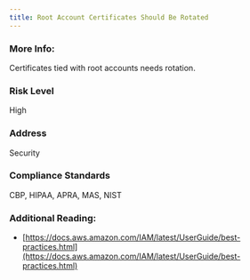 ```yaml
---
title: Root Account Certificates Should Be Rotated
---
```


### More Info:

Certificates tied with root accounts needs rotation.

### Risk Level

High

### Address

Security

### Compliance Standards

CBP, HIPAA, APRA, MAS, NIST

### Additional Reading:

- [https://docs.aws.amazon.com/IAM/latest/UserGuide/best-practices.html](https://docs.aws.amazon.com/IAM/latest/UserGuide/best-practices.html)
